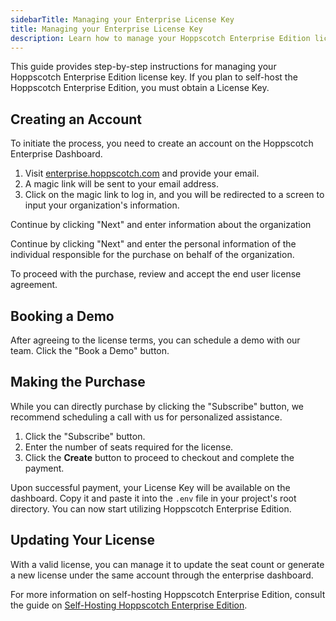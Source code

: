 ```yaml
---
sidebarTitle: Managing your Enterprise License Key
title: Managing your Enterprise License Key
description: Learn how to manage your Hoppscotch Enterprise Edition license key.
---
```


This guide provides step-by-step instructions for managing your Hoppscotch Enterprise Edition license key. If you plan to self-host the Hoppscotch Enterprise Edition, you must obtain a License Key.

## Creating an Account

To initiate the process, you need to create an account on the Hoppscotch Enterprise Dashboard.

1. Visit [enterprise.hoppscotch.com](https://enterprise.hoppscotch.com) and provide your email.
2. A magic link will be sent to your email address.
3. Click on the magic link to log in, and you will be redirected to a screen to input your organization's information.

Continue by clicking "Next" and enter information about the organization

Continue by clicking "Next" and enter the personal information of the individual responsible for the purchase on behalf of the organization.

To proceed with the purchase, review and accept the end user license agreement.

## Booking a Demo

After agreeing to the license terms, you can schedule a demo with our team. Click the "Book a Demo" button.

## Making the Purchase

While you can directly purchase by clicking the "Subscribe" button, we recommend scheduling a call with us for personalized assistance.

1. Click the "Subscribe" button.
2. Enter the number of seats required for the license.
3. Click the **Create** button to proceed to checkout and complete the payment.

Upon successful payment, your License Key will be available on the dashboard. Copy it and paste it into the `.env` file in your project's root directory. You can now start utilizing Hoppscotch Enterprise Edition.

## Updating Your License

With a valid license, you can manage it to update the seat count or generate a new license under the same account through the enterprise dashboard.

For more information on self-hosting Hoppscotch Enterprise Edition, consult the guide on [Self-Hosting Hoppscotch Enterprise Edition](/documentation/self-host/enterprise-edition/getting-started).
